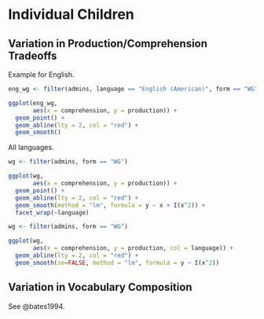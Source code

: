 # Individual Children

## Variation in Production/Comprehension Tradeoffs

Example for English.

```r
eng_wg <- filter(admins, language == "English (American)", form == "WG")

ggplot(eng_wg, 
       aes(x = comprehension, y = production)) + 
  geom_point() + 
  geom_abline(lty = 2, col = "red") + 
  geom_smooth()
```

All languages.


```r
wg <- filter(admins, form == "WG")

ggplot(wg, 
       aes(x = comprehension, y = production)) + 
  geom_point() + 
  geom_abline(lty = 2, col = "red") + 
  geom_smooth(method = "lm", formula = y ~ x + I(x^2)) + 
  facet_wrap(~language)
```



```r
wg <- filter(admins, form == "WG")

ggplot(wg, 
       aes(x = comprehension, y = production, col = language)) + 
  geom_abline(lty = 2, col = "red") + 
  geom_smooth(se=FALSE, method = "lm", formula = y ~ I(x^2)) 
```


## Variation in Vocabulary Composition

See @bates1994.
